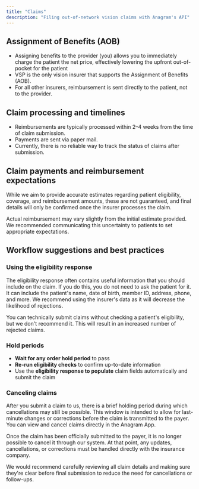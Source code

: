```yaml
---
title: "Claims"
description: "Filing out-of-network vision claims with Anagram's API"
---
```


## Assignment of Benefits (AOB)

- Assigning benefits to the provider (you) allows you to immediately charge the patient the net price, effectively lowering the upfront out-of-pocket for the patient
- VSP is the only vision insurer that supports the Assignment of Benefits (AOB).
- For all other insurers, reimbursement is sent directly to the patient, not to the provider.

## Claim processing and timelines

- Reimbursements are typically processed within 2–4 weeks from the time of claim submission.
- Payments are sent via paper mail.
- Currently, there is no reliable way to track the status of claims after submission.

## Claim payments and reimbursement expectations

While we aim to provide accurate estimates regarding patient eligibility, coverage, and reimbursement amounts, these are not guaranteed, and final details will only be confirmed once the insurer processes the claim.

Actual reimbursement may vary slightly from the initial estimate provided. We recommended communicating this uncertainty to patients to set appropriate expectations.

## **Workflow suggestions and best practices**

### Using the eligibility response

The eligibility response often contains useful information that you should include on the claim. If you do this, you do not need to ask the patient for it. It can include the patient's name, date of birth, member ID, address, phone, and more. We recommend using the insurer's data as it will decrease the likelihood of rejections.

<Warning>
  You can technically submit claims without checking a patient's eligibility, but we don't recommend it. This will result in an increased number of rejected claims.
</Warning>

### Hold periods

- **Wait for any order hold period** to pass
- **Re-run eligibility checks** to confirm up-to-date information
- Use the **eligibility response to populate** claim fields automatically and submit the claim

### Canceling claims

After you submit a claim to us, there is a brief holding period during which cancellations may still be possible. This window is intended to allow for last-minute changes or corrections before the claim is transmitted to the payer. You can view and cancel claims directly in the Anagram App.

Once the claim has been officially submitted to the payer, it is no longer possible to cancel it through our system. At that point, any updates, cancellations, or corrections must be handled directly with the insurance company.

We would recommend carefully reviewing all claim details and making sure they're clear before final submission to reduce the need for cancellations or follow-ups.